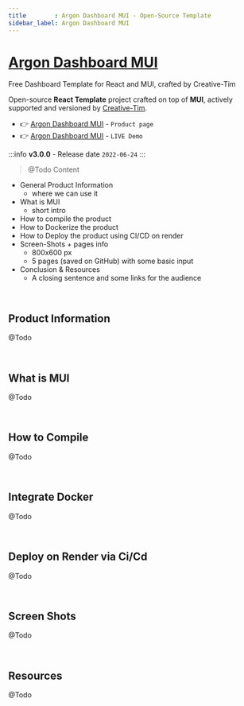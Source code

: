 ```yaml
---
title        : Argon Dashboard MUI - Open-Source Template
sidebar_label: Argon Dashboard MUI
---
```


# [Argon Dashboard MUI](https://www.creative-tim.com/product/argon-dashboard-material-ui-v4?AFFILIATE=128200)

<SubHeading>Free Dashboard Template for React and MUI, crafted by Creative-Tim</SubHeading>

Open-source **React Template** project crafted on top of **MUI**, actively supported and versioned by [Creative-Tim](https://www.creative-tim.com/?AFFILIATE=128200).

- 👉 [Argon Dashboard MUI](https://www.creative-tim.com/product/argon-dashboard-material-ui-v4?AFFILIATE=128200) - `Product page`
- 👉 [Argon Dashboard MUI](https://demos.creative-tim.com/argon-dashboard-material-ui-v4/#/admin/index?AFFILIATE=128200) - `LIVE Demo`

:::info **v3.0.0** - Release date `2022-06-24`
:::

> @Todo Content 

- General Product Information
  - where we can use it 
- What is MUI  
  - short intro 
- How to compile the product 
- How to Dockerize the product 
- How to Deploy the product using CI/CD on render 
- Screen-Shots + pages info
  - 800x600 px
  - 5 pages (saved on GitHub) with some basic input
- Conclusion & Resources  
  - A closing sentence and some links for the audience  
 
<br />

## Product Information

@Todo 

<br />

## What is MUI

@Todo 

<br />

## How to Compile 

@Todo 

<br />

## Integrate Docker 

@Todo 

<br />

## Deploy on Render via Ci/Cd 

@Todo 

<br />

## Screen Shots

@Todo 

<br />

## Resources

@Todo 
